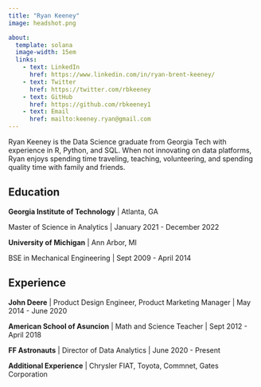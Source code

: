 ```yaml
---
title: "Ryan Keeney"
image: headshot.png

about:
  template: solana
  image-width: 15em
  links:
    - text: LinkedIn
      href: https://www.linkedin.com/in/ryan-brent-keeney/
    - text: Twitter
      href: https://twitter.com/rbkeeney
    - text: GitHub
      href: https://github.com/rbkeeney1
    - text: Email
      href: mailto:keeney.ryan@gmail.com
---
```


::: {#hero-heading}
Ryan Keeney is the Data Science graduate from Georgia Tech with experience in R, Python, and SQL. When not innovating on data platforms, Ryan enjoys spending time traveling, teaching, volunteering, and spending quality time with family and friends.

## Education

**Georgia Institute of Technology** \| Atlanta, GA

Master of Science in Analytics \| January 2021 - December 2022

**University of Michigan** \| Ann Arbor, MI

BSE in Mechanical Engineering \| Sept 2009 - April 2014

## Experience

**John Deere** \| Product Design Engineer, Product Marketing Manager \| May 2014 - June 2020

**American School of Asuncion** \| Math and Science Teacher \| Sept 2012 - April 2018

**FF Astronauts** \| Director of Data Analytics \| June 2020 - Present

**Additional Experience** \| Chrysler FIAT, Toyota, Commnet, Gates Corporation
:::
